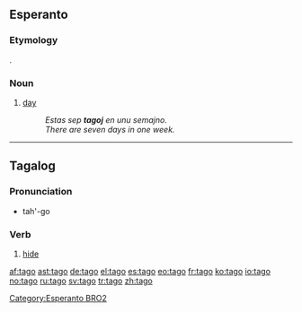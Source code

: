 ==Esperanto==

===Etymology===
{{G.|eo}} {{term|Tag|lang=de}}.

===Noun===
{{eo-noun}}

# [[day]]
#: ''Estas sep '''tagoj''' en unu semajno.''
#: ''There are seven days in one week.''

[[Category:Esperanto BRO2]]

----

==Tagalog==

===Pronunciation===
*tah'-go

===Verb===
{{infl|tl|verb}}

# [[hide]]

[[af:tago]]
[[ast:tago]]
[[de:tago]]
[[el:tago]]
[[es:tago]]
[[eo:tago]]
[[fr:tago]]
[[ko:tago]]
[[io:tago]]
[[no:tago]]
[[ru:tago]]
[[sv:tago]]
[[tr:tago]]
[[zh:tago]]
